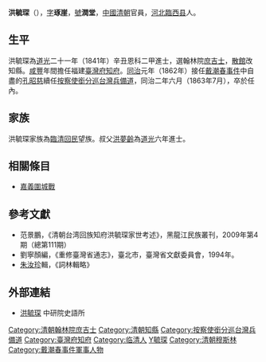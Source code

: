 {{明清人物信息框
| 姓名 = 洪毓琛
| 原名 = 
| 圖片名稱=
| 圖片大小 =
| 圖片說明 =
| 最高職務 = 按察使銜分巡臺灣兵備道
| 國家 = 大清
| 爵位 =
| 籍貫 = [[山東|山東]][[臨清|臨清]]今河北临西县
| 族裔 = 回族
| 旗籍 = 
| 字號 = 字琢崖，號潤堂
| 諡號 = 
| 出生日期 = [[嘉慶|嘉慶]]十八年（1813年）
| 出生地點 = [[河北|河北]][[臨西|臨西]]
| 逝世日期 = [[同治|同治]]二年（1863年）
| 逝世地點 = [[福建|福建]][[臺灣|臺灣]]
| 墓葬 = 
| 配偶 =
| 親屬 = （叔父）洪夢齡
| 出身 = 
*道光二十一年辛丑恩科進士出身
| 經歷 = 
| 著作 =
}}

'''洪毓琛'''（{{bd|1813年||1863年|catIdx=Hong洪}}），[[表字|字]]'''琢崖'''，[[號|號]]'''潤堂'''，[[中國|中國]][[清朝|清朝]]官員，[[河北|河北]][[臨西县|臨西县]]人。

==生平==
洪毓琛為[[道光|道光]]二十一年（1841年）辛丑恩科二甲進士，選翰林院[[庶吉士|庶吉士]]，[[散館|散館]]改知縣。[[咸豐|咸豐]]年間擔任福建[[臺灣府知府|臺灣府知府]]。[[同治|同治]]元年（1862年）接任[[戴潮春事件|戴潮春事件]]中自盡的[[孔昭慈|孔昭慈]]續任[[按察使銜分巡台灣兵備道|按察使銜分巡台灣兵備道]]，同治二年六月（1863年7月），卒於任內。

==家族==
洪毓琛家族為[[臨清|臨清]][[回民|回民]]望族。叔父[[洪夢齡|洪夢齡]]為[[道光|道光]]六年進士。

== 相關條目 ==

* [[嘉義圍城戰|嘉義圍城戰]]

==參考文獻==
*范景鵬，《清朝台湾回族知府洪毓琛家世考述》，黑龍江民族叢刊，2009年第4期（總第111期）
*劉寧顏編，《重修臺灣省通志》，臺北市，臺灣省文獻委員會，1994年。
*[[朱汝珍|朱汝珍]]輯，《詞林輯略》

==外部連結==
*[http://npmhost.npm.gov.tw/ttscgi2/ttsquery?0:0:npmauac:TM%3D%ACx%B7%B6%B5%60 洪毓琛] {{Wayback|url=http://npmhost.npm.gov.tw/ttscgi2/ttsquery?0:0:npmauac:TM%3D%ACx%B7%B6%B5%60 |date=20160304135905 }} 中研院史語所

{{start box}}
{{s-off}}
{{s-before|[[孔昭慈|孔昭慈]]}}
{{s-title|[[臺灣府知府|臺灣府知府]]|<small>咸丰十年（1860年）上任</small>}}
{{s-after|[[陳鍔|陳鍔]]}}
{{s-before|[[孔昭慈|孔昭慈]]}}
{{s-title|[[按察使銜分巡臺灣兵備道|按察使銜分巡臺灣兵備道]]|<small>同治元年（1862年）上任</small>}}
{{s-after|[[陳懋烈|陳懋烈]]}}
{{end box}}
{{臺灣統治者}}
{{道光二十一年辛丑恩科殿試金榜}}

{{DEFAULTSORT:Hong洪}}
[[Category:清朝翰林院庶吉士|Category:清朝翰林院庶吉士]]
[[Category:清朝知縣|Category:清朝知縣]]
[[Category:按察使銜分巡台灣兵備道|Category:按察使銜分巡台灣兵備道]]
[[Category:臺灣府知府|Category:臺灣府知府]]
[[Category:临清人|Category:临清人]]
[[Category:洪姓|Y毓琛]]
[[Category:清朝穆斯林|Category:清朝穆斯林]]
[[Category:戴潮春事件軍事人物|Category:戴潮春事件軍事人物]]